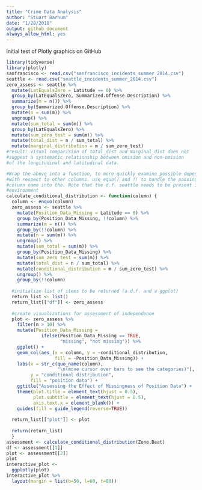 ```yaml
---
title: "Crime Data Analysis"
author: "Stuart Barnum"
date: "1/28/2018"
output: github_document
always_allow_html: yes
---
```


Initial test of Plotly graphics on GitHub

```r
library(tidyverse)
library(plotly)
sanfrancisco <- read.csv("sanfrancisco_incidents_summer_2014.csv")
seattle <- read.csv("seattle_incidents_summer_2014.csv")
zero_assess <- seattle %>%
  mutate(LatEqualsZero = Latitude == 0) %>%
  group_by(LatEqualsZero, Summarized.Offense.Description) %>%
  summarize(m = n()) %>%
  group_by(Summarized.Offense.Description) %>%
  mutate(n = sum(m)) %>%
  ungroup() %>%
  mutate(sum_total = sum(m)) %>%
  group_by(LatEqualsZero) %>%
  mutate(sum_zero_test = sum(m)) %>%
  mutate(total_dist = n / sum_total) %>%
  mutate(marginal_distribution = m / sum_zero_test)
#result: visual comparision of total_dist and marginal_dist does not
#suggest a systematic relationship between omision and non-omision
#of the longitudinal and latitudinal data.

#Wrap the above into a function, to more quickly examine possible dependencies 
#with respect to other columns. use equo() and !! to handle the passing of the 
#column name into the. Note that the d.f. seattle needs to be present in the 
#environment
calculate_conditional_distribution <- function(column) {
  column <- enquo(column)
  zero_assess <- seattle %>%
    mutate(Position_Data_Missing = Latitude == 0) %>%
    group_by(Position_Data_Missing, !!column) %>%
    summarize(m = n()) %>%
    group_by(!!column) %>%
    mutate(n = sum(m)) %>%
    ungroup() %>%
    mutate(sum_total = sum(m)) %>%
    group_by(Position_Data_Missing) %>%
    mutate(sum_zero_test = sum(m)) %>%
    mutate(total_dist = n / sum_total) %>%
    mutate(conditional_distribution = m / sum_zero_test) %>%
    ungroup() %>%
    group_by(!!column) 
    
  #initialize list of items to be returned (a d.f. and a ggplot)
  return_list <- list()
  return_list[["df"]] <- zero_assess
  
  #create visualizations for assessment of independence
  plot <- zero_assess %>% 
    filter(n > 10) %>%
    mutate(Position_Data_Missing = 
             ifelse(Position_Data_Missing == TRUE,
                    "missing", "not missing")) %>%
    ggplot() + 
    geom_col(aes_(x = column, y = ~conditional_distribution, 
                  fill = ~Position_Data_Missing)) +
    labs(x = str_c(quo_name(column), 
                   "\n(move cursor over bars to see the categories)"), 
         y = "conditional distribution",
         fill = "position data") +
    ggtitle("Assessing the Effect of Missingness of Position Data") +
    theme(plot.title = element_text(hjust = 0.5),
          plot.subtitle = element_text(hjust = 0.5),
          axis.text.x = element_blank()) +
    guides(fill = guide_legend(reverse=TRUE))
    
  return_list[["plot"]] <- plot 
  
  return(return_list)
  }
assessment <- calculate_conditional_distribution(Zone.Beat)
df <- assessment[[1]]
plot <- assessment[[2]]
plot
interactive_plot <- 
  ggplotly(plot)
interactive_plot %>% 
  layout(margin = list(b=50, l=60, t=80)) 

```


